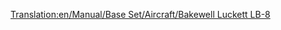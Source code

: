 [[Translation:en/Manual/Base Set/Aircraft/Bakewell Luckett LB-8]]

{{fr/Manual/Base Set/Aircraft/Avion|Nom=Bakewell Luckett LB-8
|Coût=36 914 (73 828)
|Vitesse=947 km/h (592 MPH)
|Entretien=6 750 (13 500)
|Conception=1958 
|Vie=23
|Capacité=200 passagers & 30 sacs de courrier
|Description=Le Bakewell Luckett LB-8 est le premier avion à réaction quadrimoteurs rencontré; il a une grande capacité, mais il risque fort de s'écraser sur les petits aéroports, et son coût initial est élevé.
|Réalité=[https://www.wikipedia.org/wiki/fr:Douglas DC-8 McDonnell Douglas DC-8]
}}